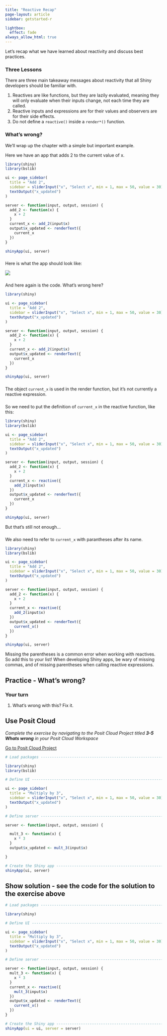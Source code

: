 ```yaml
---
title: "Reactive Recap"
page-layout: article
sidebar: getstarted-r

lightbox:
  effect: fade
always_allow_html: true
---
```


Let's recap what we have learned about reactivity and discuss best practices.

### Three Lessons

There are three main takeaway messages about reactivity that all Shiny developers should be familiar with.

1.  Reactives are like functions, but they are lazily evaluated, meaning they will only evaluate when their inputs change, not each time they are called.
2.  Reactive inputs and expressions are for their values and observers are for their side effects.
3.  Do not define a `reactive()` inside a `render*()` function.

### What's wrong?

We'll wrap up the chapter with a simple but important example.

Here we have an app that adds 2 to the current value of x.

``` r
library(shiny)
library(bslib)

ui <- page_sidebar(
  title = "Add 2",
  sidebar = sliderInput("x", "Select x", min = 1, max = 50, value = 30),
  textOutput("x_updated")
)

server <- function(input, output, session) {
  add_2 <- function(x) {
    x + 2
  }
  current_x <- add_2(input$x)
  output$x_updated <- renderText({
    current_x
  })
}

shinyApp(ui, server)
```

###

Here is what the app should look like:

![](../images/add-2.png){.lightbox .shadow fig-alt="Slider of 'Add 2' with the selection on 26 and showing 28 to the right of the slider."}

###

And here again is the code. What's wrong here?

``` r
library(shiny)

ui <- page_sidebar(
  title = "Add 2",
  sidebar = sliderInput("x", "Select x", min = 1, max = 50, value = 30),
  textOutput("x_updated")
)

server <- function(input, output, session) {
  add_2 <- function(x) {
    x + 2
  }
  current_x <- add_2(input$x)
  output$x_updated <- renderText({
    current_x
  })
}

shinyApp(ui, server)
```

###

The object `current_x` is used in the render function, but it's not currently a reactive expression.

###

So we need to put the definition of `current_x` in the reactive function, like this:

``` r
library(shiny)
library(bslib)

ui <- page_sidebar(
  title = "Add 2",
  sidebar = sliderInput("x", "Select x", min = 1, max = 50, value = 30),
  textOutput("x_updated")
)

server <- function(input, output, session) {
  add_2 <- function(x) {
    x + 2
  }
  current_x <- reactive({
    add_2(input$x)
  })
  output$x_updated <- renderText({
    current_x
  })
}

shinyApp(ui, server)
```

But that's still not enough...

###

We also need to refer to `current_x` with parantheses after its name.

``` r
library(shiny)
library(bslib)

ui <- page_sidebar(
  title = "Add 2",
  sidebar = sliderInput("x", "Select x", min = 1, max = 50, value = 30),
  textOutput("x_updated")
)

server <- function(input, output, session) {
  add_2 <- function(x) {
    x + 2
  }
  current_x <- reactive({
    add_2(input$x)
  })
  output$x_updated <- renderText({
    current_x()
  })
}

shinyApp(ui, server)
```

Missing the parentheses is a common error when working with reactives. So add this to your list! When developing Shiny apps, be wary of missing commas, and of missing parentheses when calling reactive expressions.

## Practice - What's wrong?

### Your turn

1.  What's wrong with this? Fix it.

::: {.callout-note collapse="true"}
## Use Posit Cloud

*Complete the exercise by navigating to the Posit Cloud Project titled **3-5 Whats wrong** in your Posit Cloud Workspace*

[<i class="fa fa-cloud"></i> Go to Posit Cloud Project](https://posit.cloud/spaces/81721/join?access_code=I4VJaNsKfTqR3Td9hLP7E1nz8%2FtMg6Xbw9Bgqumv){.btn .test-drive}
:::

``` r
# Load packages ----------------------------------------------------------------

library(shiny)
library(bslib)

# Define UI --------------------------------------------------------------------

ui <- page_sidebar(
  title = "Multiply by 3",
  sidebar = sliderInput("x", "Select x", min = 1, max = 50, value = 30),
  textOutput("x_updated")
)

# Define server ----------------------------------------------------------------

server <- function(input, output, session) {

  mult_3 <- function(x) {
    x * 3
  }
  output$x_updated <- mult_3(input$x)

}

# Create the Shiny app ---------------------------------------------------------
shinyApp(ui, server)
```

::: {.callout-note collapse="true"}
## Show solution - see the code for the solution to the exercise above

``` r
# Load packages ----------------------------------------------------------------

library(shiny)

# Define UI --------------------------------------------------------------------

ui <- page_sidebar(
  title = "Multiply by 3",
  sidebar = sliderInput("x", "Select x", min = 1, max = 50, value = 30),
  textOutput("x_updated")
)

# Define server ----------------------------------------------------------------

server <- function(input, output, session) {
  mult_3 <- function(x) {
    x * 3
  }
  current_x <- reactive({
    mult_3(input$x)
  })
  output$x_updated <- renderText({
    current_x()
  })
}

# Create the Shiny app ---------------------------------------------------------
shinyApp(ui = ui, server = server)
```
:::

